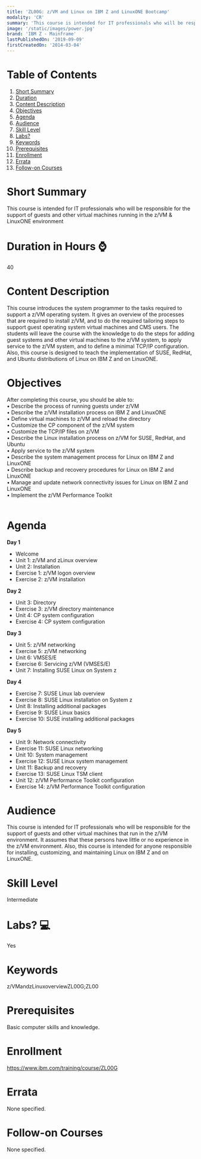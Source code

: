 ```yaml
---
title: 'ZL00G: z/VM and Linux on IBM Z and LinuxONE Bootcamp'
modality: 'CR'
summary: 'This course is intended for IT professionals who will be responsible for the support of guests and other virtual machines running in the z/VM & LinuxONE environment'
image: '/static/images/power.jpg'
brand: 'IBM Z - Mainframe'
lastPublishedOn: '2019-09-09'
firstCreatedOn: '2014-03-04'
---
```

# Table of Contents
1.  [Short Summary](#short-summary)
2.  [Duration](#duration-in-hours-)
3.  [Content Description](#content-description)
4.  [Objectives](#objectives)
5.  [Agenda](#agenda)
6.  [Audience](#audience)
7.  [Skill Level](#skill-level)
8.  [Labs?](#labs-)
9.  [Keywords](#keywords)
10. [Prerequisites](#prerequisites)
11. [Enrollment](#enrollment)
12. [Errata](#errata)
13. [Follow-on Courses](#follow-on-courses)

# Short Summary
This course is intended for IT professionals who will be responsible for the support of guests and other virtual machines running in the z/VM & LinuxONE environment

# Duration in Hours ⌚
40

# Content Description
<p>This course introduces the system programmer to the tasks required to support a z/VM operating system. It gives an overview of the processes that are required to install z/VM, and to do the required tailoring steps to support guest operating system virtual machines and CMS users. The students will leave the course with the knowledge to do the steps for adding guest systems and other virtual machines to the z/VM system, to apply service to the z/VM system, and to define a minimal TCP/IP configuration. Also, this course is designed to teach the implementation of SUSE, RedHat, and Ubuntu distributions of Linux on IBM Z and on LinuxONE.</p>

# Objectives
<p>After completing this course, you should be able to:<br/>• Describe the process of running guests under z/VM<br/>• Describe the z/VM installation process on IBM Z and LinuxONE<br/>• Define virtual machines to z/VM and reload the directory<br/>• Customize the CP component of the z/VM system<br/>• Customize the TCP/IP files on z/VM<br/>• Describe the Linux installation process on z/VM for SUSE, RedHat, and Ubuntu<br/>• Apply service to the z/VM system<br/>• Describe the system management process for Linux on IBM Z and LinuxONE<br/>• Describe backup and recovery procedures for Linux on IBM Z and LinuxONE<br/>• Manage and update network connectivity issues for Linux on IBM Z and LinuxONE<br/>• Implement the z/VM Performance Toolkit<br/>&nbsp;</p>

# Agenda
<p><strong>Day 1</strong></p><ul><li>Welcome</li><li>Unit 1: z/VM and zLinux overview</li><li>Unit 2: Installation</li><li>Exercise 1: z/VM logon overview</li><li>Exercise 2: z/VM installation</li></ul><p><strong>Day 2</strong></p><ul><li>Unit 3: Directory</li><li>Exercise 3: z/VM directory maintenance</li><li>Unit 4: CP system configuration</li><li>Exercise 4: CP system configuration</li></ul><p><strong>Day 3</strong></p><ul><li>Unit 5: z/VM networking</li><li>Exercise 5: z/VM networking</li><li>Unit 6: VMSES/E</li><li>Exercise 6: Servicing z/VM (VMSES/E)</li><li>Unit 7: Installing SUSE Linux on System z</li></ul><p><strong>Day 4</strong></p><ul><li>Exercise 7: SUSE Linux lab overview</li><li>Exercise 8: SUSE Linux installation on System z</li><li>Unit 8: Installing additional packages</li><li>Exercise 9: SUSE Linux basics</li><li>Exercise 10: SUSE installing additional packages</li></ul><p><strong>Day 5</strong></p><ul><li>Unit 9: Network connectivity</li><li>Exercise 11: SUSE Linux networking</li><li>Unit 10: System management</li><li>Exercise 12: SUSE Linux system management</li><li>Unit 11: Backup and recovery</li><li>Exercise 13: SUSE Linux TSM client</li><li>Unit 12: z/VM Performance Toolkit configuration</li><li>Exercise 14: z/VM Performance Toolkit configuration</li></ul>

# Audience
<p>This course is intended for IT professionals who will be responsible for the support of guests and other virtual machines that run in the z/VM environment. It assumes that these persons have little or no experience in the z/VM environment. Also, this course is intended for anyone responsible for installing, customizing, and maintaining Linux on IBM Z and on LinuxONE.</p>

# Skill Level
Intermediate

# Labs? 💻
Yes

# Keywords
z/VMandzLinuxoverviewZL00G;ZL00

# Prerequisites
<p>Basic computer skills and knowledge.</p>

# Enrollment
https://www.ibm.com/training/course/ZL00G

# Errata
None specified.

# Follow-on Courses
None specified.

